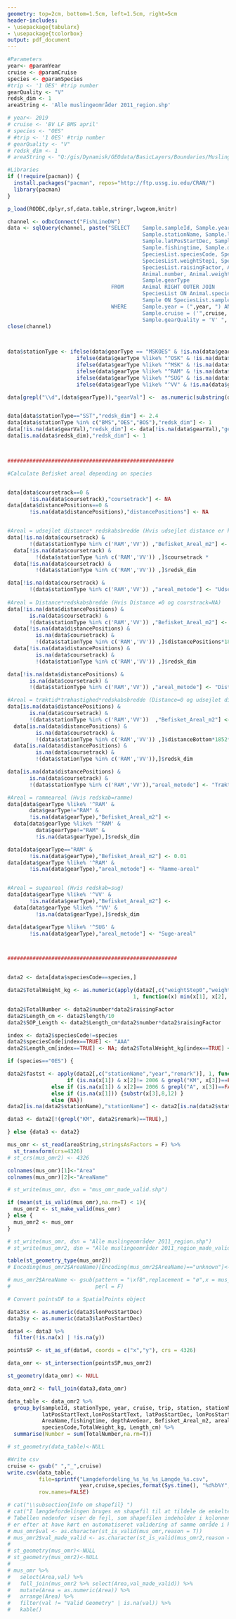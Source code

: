 ```yaml
---
geometry: top=2cm, bottom=1.5cm, left=1.5cm, right=5cm
header-includes:
- \usepackage{tabularx}
- \usepackage{tcolorbox}
output: pdf_document
---
```


\renewcommand{\familydefault}{\sfdefault}
\sffamily

```r


#Parameters
year<- @paramYear
cruise <- @paramCruise
species <- @paramSpecies
#trip <- '1 OES' #trip number
gearQuality <- "V"
redsk_dim <- 1
areaString <- 'Alle muslingeområder 2011_region.shp'

# year<- 2019
# cruise <- 'BV LF BMS april'
# species <- "OES"
# #trip <- '1 OES' #trip number
# gearQuality <- "V"
# redsk_dim <- 1
# areaString <- "Q:/gis/Dynamisk/GEOdata/BasicLayers/Boundaries/Muslingeomraader/Alle muslingeområder 2011_region.shp"

```





```r

#Libraries
if (!require(pacman)) {
  install.packages("pacman", repos="http://ftp.ussg.iu.edu/CRAN/")
  library(pacman)
}

p_load(RODBC,dplyr,sf,data.table,stringr,lwgeom,knitr)

```

```r


channel <- odbcConnect("FishLineDW")
data <- sqlQuery(channel, paste("SELECT    Sample.sampleId, Sample.year, Sample.cruise, Sample.trip, Sample.remark, Sample.station, 
                                           Sample.stationName, Sample.latPosStartText, Sample.lonPosStartText, 
                                           Sample.latPosStartDec, Sample.lonPosStartDec, Sample.distanceBottom,Sample.coursetrack,
                                           Sample.fishingtime, Sample.distancePositions, Sample.gearQuality, 
                                           SpeciesList.speciesCode, SpeciesList.weightStep0, 
                                           SpeciesList.weightStep1, SpeciesList.weightStep2, SpeciesList.weightStep3, 
                                           SpeciesList.raisingFactor, Animal.representative, Animal.individNum, Animal.length, 
                                           Animal.number, Animal.weight, SpeciesList.speciesListId, Animal.animalId, Sample.depthAveGear,
                                           Sample.gearType
                                 FROM      Animal RIGHT OUTER JOIN
                                           SpeciesList ON Animal.speciesListId = SpeciesList.speciesListId RIGHT OUTER JOIN
                                           Sample ON SpeciesList.sampleId = Sample.sampleId
                                 WHERE     Sample.year = (",year, ") AND
                                           Sample.cruise = ('",cruise, "') AND
                                           Sample.gearQuality = 'V' ", sep=""), stringsAsFactors=FALSE)                         
close(channel)

    
```

```r

data$stationType <- ifelse(data$gearType == "MSKOES" & !is.na(data$gearType),"BOS",
                      ifelse(data$gearType %like% "^OSK" & !is.na(data$gearType),"OES",
                      ifelse(data$gearType %like% "^MSK" & !is.na(data$gearType),"BMS", 
                      ifelse(data$gearType %like% "^RAM" & !is.na(data$gearType),"RAM",
                      ifelse(data$gearType %like% "^SUG" & !is.na(data$gearType),"SUG",
                      ifelse(data$gearType %like% "^VV" & !is.na(data$gearType),"VV","SST"))))))

data[grepl("\\d",(data$gearType)),"gearVal"] <-  as.numeric(substring(data[grepl("\\d",(data$gearType)),]$gearType, 4))


data[data$stationType=="SST","redsk_dim"] <- 2.4
data[data$stationType %in% c("BMS","OES","BOS"),"redsk_dim"] <- 1
data[!is.na(data$gearVal),"redsk_dim"] <- data[!is.na(data$gearVal),"gearVal"]/100
data[is.na(data$redsk_dim),"redsk_dim"] <- 1




```

```r



#####################################################

#Calculate Befisket areal depending on species


data[data$coursetrack==0 & 
       !is.na(data$coursetrack),"coursetrack"] <- NA
data[data$distancePositions==0 & 
       !is.na(data$distancePositions),"distancePositions"] <- NA


#Areal = udsejlet distance* redskabsbredde (Hvis udsejlet distance er kendt)
data[!is.na(data$coursetrack) & 
       !(data$stationType %in% c('RAM','VV')) ,"Befisket_Areal_m2"] <- 
  data[!is.na(data$coursetrack) & 
         !(data$stationType %in% c('RAM','VV')) ,]$coursetrack * 
  data[!is.na(data$coursetrack) & 
         !(data$stationType %in% c('RAM','VV')) ,]$redsk_dim

data[!is.na(data$coursetrack) & 
       !(data$stationType %in% c('RAM','VV')) ,"areal_metode"] <- "Udsejlet distance"
  
#Areal = Distance*redskabsbredde (Hvis Distance ≠0 og courstrack=NA)
data[!is.na(data$distancePositions) &
       is.na(data$coursetrack) & 
       !(data$stationType %in% c('RAM','VV')) ,"Befisket_Areal_m2"] <- 
  data[!is.na(data$distancePositions) &
         is.na(data$coursetrack) & 
         !(data$stationType %in% c('RAM','VV')) ,]$distancePositions*1852*
  data[!is.na(data$distancePositions) & 
         is.na(data$coursetrack) & 
         !(data$stationType %in% c('RAM','VV')) ,]$redsk_dim

data[!is.na(data$distancePositions) & 
       is.na(data$coursetrack) & 
       !(data$stationType %in% c('RAM','VV')) ,"areal_metode"] <- "Distance start-slut"

#Areal = træktid*træhastighed*redskabsbredde (Distance=0 og udsejlet distance ukendt), distanceBottom= Trækhast*fisketid i sømil (haulSpeedBot*fishingtime).
data[is.na(data$distancePositions) &
       is.na(data$coursetrack) & 
       !(data$stationType %in% c('RAM','VV'))  ,"Befisket_Areal_m2"] <- 
  data[is.na(data$distancePositions) &
         is.na(data$coursetrack) & 
         !(data$stationType %in% c('RAM','VV')) ,]$distanceBottom*1852*
  data[is.na(data$distancePositions) & 
         is.na(data$coursetrack) & 
         !(data$stationType %in% c('RAM','VV')),]$redsk_dim

data[is.na(data$distancePositions) & 
       is.na(data$coursetrack) &
       !(data$stationType %in% c('RAM','VV')),"areal_metode"] <- "Træktid*trækhastighed"

#Areal = rammeareal (Hvis redskab=ramme)
data[data$gearType %like% '^RAM' & 
       data$gearType!="RAM" & 
       !is.na(data$gearType),"Befisket_Areal_m2"] <-
  data[data$gearType %like% '^RAM' &
         data$gearType!="RAM" & 
         !is.na(data$gearType),]$redsk_dim

data[data$gearType=="RAM" &
       !is.na(data$gearType),"Befisket_Areal_m2"] <- 0.01
data[data$gearType %like% '^RAM' & 
       !is.na(data$gearType),"areal_metode"] <- "Ramme-areal"


#Areal = sugeareal (Hvis redskab=sug)
data[data$gearType %like% '^VV' & 
       !is.na(data$gearType),"Befisket_Areal_m2"] <- 
  data[data$gearType %like% '^VV' &
         !is.na(data$gearType),]$redsk_dim

data[data$gearType %like% '^SUG' & 
       !is.na(data$gearType),"areal_metode"] <- "Suge-areal"



######################################################


data2 <- data[data$speciesCode==species,]

data2$TotalWeight_kg <- as.numeric(apply(data2[,c("weightStep0","weightStep1","weightStep2","weightStep3")], 
                                        1, function(x) min(x[1], x[2], x[3], x[4], na.rm=TRUE)))*data2$raisingFactor

data2$TotalNumber <- data2$number*data2$raisingFactor
data2$Length_cm <- data2$length/10
data2$SOP_Length <- data2$Length_cm*data2$number*data2$raisingFactor

index <- data2$speciesCode!=species
data2$speciesCode[index==TRUE] <- "AAA"
data2$Length_cm[index==TRUE] <- NA; data2$TotalWeight_kg[index==TRUE] <- NA; data2$TotalNumber[index==TRUE] <- NA


```

```r


if (species=="OES") {

data2$fastst <- apply(data2[,c("stationName","year","remark")], 1, function(x) 
                   if (is.na(x[1]) & x[2]!= 2006 & grepl("KM", x[3])==FALSE) { gsub("[^0-9]","",x[3])}
              else if (is.na(x[1]) & x[2]== 2006 & grepl("A", x[3])==FALSE) { gsub("[^0-9]","",x[3])}
              else if (is.na(x[1])) {substr(x[3],8,12) }
              else {NA})
data2[is.na(data2$stationName),"stationName"] <- data2[is.na(data2$stationName),"fastst"] 

data3 <- data2[!(grepl("KM", data2$remark)==TRUE),]

} else {data3 <- data2}


```

```r

mus_omr <- st_read(areaString,stringsAsFactors = F) %>% 
  st_transform(crs=4326) 
# st_crs(mus_omr2) <- 4326

colnames(mus_omr)[1]<-"Area"
colnames(mus_omr)[2]<-"AreaName"

# st_write(mus_omr, dsn = "mus_omr_made_valid.shp")

if (mean(st_is_valid(mus_omr),na.rm=T) < 1){
  mus_omr2 <- st_make_valid(mus_omr)
} else {
  mus_omr2 <- mus_omr
}

# st_write(mus_omr, dsn = "Alle muslingeområder 2011_region.shp")
# st_write(mus_omr2, dsn = "Alle muslingeområder 2011_region_made_valid.shp")

table(st_geometry_type(mus_omr2))
# Encoding(mus_omr2$AreaName)[Encoding(mus_omr2$AreaName)=="unknown"]<-"UTF-8"

# mus_omr2$AreaName <- gsub(pattern = "\xf8",replacement = "ø",x = mus_omr2$AreaName,
#                           perl = F)

```

```r
# Convert pointsDF to a SpatialPoints object 

data3$x <- as.numeric(data3$lonPosStartDec)
data3$y <- as.numeric(data3$latPosStartDec)

data4 <- data3 %>% 
  filter(!is.na(x) | !is.na(y))

pointsSP <- st_as_sf(data4, coords = c("x","y"), crs = 4326)

data_omr <- st_intersection(pointsSP,mus_omr2)

st_geometry(data_omr) <- NULL

data_omr2 <- full_join(data3,data_omr)

```



```r

data_table <- data_omr2 %>%  
  group_by(sampleId, stationType, year, cruise, trip, station, stationName,
           latPosStartText,lonPosStartText, latPosStartDec, lonPosStartDec, Area,
           AreaName,fishingtime, depthAveGear, Befisket_Areal_m2, areal_metode,
           speciesCode,TotalWeight_kg, Length_cm) %>% 
  summarise(Number = sum(TotalNumber,na.rm=T))

# st_geometry(data_table)<-NULL  

```

\section{Data - Længdefordeling}

\begin{tcolorbox}[colback=white!5,colframe=blue!40!black,title=Information om udtrækket]
\renewcommand{\arraystretch}{1.2}
\begin{tabularx}{15cm}{@{}lXr@{}}
\textbf{År} & `r year` &\\ 
\textbf{Togt} & `r cruise`&\\
\textbf{Art} & `r species`&\\
\textbf{Redskabsdimension} & `r species` &
\end{tabularx}
\end{tcolorbox}

```r

#Write csv
cruise <- gsub(" ","_",cruise)
write.csv(data_table, 
          file=sprintf("Længdefordeling_%s_%s_%s_Længde_%s.csv",
                       year,cruise,species,format(Sys.time(), "%d%b%Y",)),
          row.names=FALSE)

# cat("\\subsection{Info om shapefil} ")
# cat("I længdefordelingen bruges en shapefil til at tildele de enkelte stationer et områdenavn. 
# Tabellen nedenfor viser de fejl, som shapefilen indeholder i kolonnen 'val' og hvordan validiteten 
# er efter at have kørt en automatiseret validering af samme område i kolonnen 'val_made_lvaid'.")
# mus_omr$val <- as.character(st_is_valid(mus_omr,reason = T))
# mus_omr2$val_made_valid <- as.character(st_is_valid(mus_omr2,reason = T))
# 
# st_geometry(mus_omr)<-NULL
# st_geometry(mus_omr2)<-NULL
# 
# mus_omr %>%
#   select(Area,val) %>%
#   full_join(mus_omr2 %>% select(Area,val_made_valid)) %>%
#   mutate(Area = as.numeric(Area)) %>%
#   arrange(Area) %>%
#   filter(val != "Valid Geometry" | is.na(val)) %>%
#   kable()
```

<!-- Biomasse-længdefordeling -->